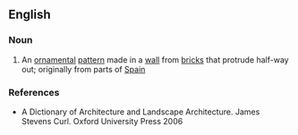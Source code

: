 ==English==

===Noun===
{{en-noun}}

# An [[ornamental]] [[pattern]] made in a [[wall]] from [[brick]]s that protrude half-way out; originally from parts of [[Spain]]

===References===
*A Dictionary of Architecture and Landscape Architecture. James Stevens Curl. Oxford University Press 2006